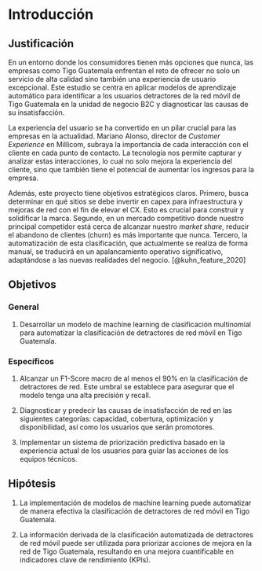 # Introducción {#sec-introduccion}

## Justificación

En un entorno donde los consumidores tienen más opciones que nunca, las
empresas como Tigo Guatemala enfrentan el reto de ofrecer no solo un servicio
de alta calidad sino también una experiencia de usuario excepcional. Este
estudio se centra en aplicar modelos de aprendizaje automático para identificar
a los usuarios detractores de la red móvil de Tigo Guatemala en la unidad de
negocio B2C y diagnosticar las causas de su insatisfacción.

La experiencia del usuario se ha convertido en un pilar crucial para las
empresas en la actualidad. Mariano Alonso, director de *Customer Experience* en
Millicom, subraya la importancia de cada interacción con el cliente en cada
punto de contacto. La tecnología nos permite capturar y analizar estas
interacciones, lo cual no solo mejora la experiencia del cliente, sino que
también tiene el potencial de aumentar los ingresos para la empresa.

Además, este proyecto tiene objetivos estratégicos claros. Primero, busca
determinar en qué sitios se debe invertir en capex para infraestructura y
mejoras de red con el fin de elevar el CX. Esto es crucial para construir y
solidificar la marca. Segundo, en un mercado competitivo donde nuestro
principal competidor está cerca de alcanzar nuestro *market share*, reducir el
abandono de clientes (churn) es más importante que nunca. Tercero, la
automatización de esta clasificación, que actualmente se realiza de forma
manual, se traducirá en un apalancamiento operativo significativo, adaptándose
a las nuevas realidades del negocio. [@kuhn_feature_2020]


## Objetivos

### General

1. Desarrollar un modelo de machine learning de clasificación
multinomial para automatizar la clasificación de detractores de red móvil en
Tigo Guatemala.

### Específicos

1. Alcanzar un F1-Score macro de al menos el 90% en la clasificación de
detractores de red. Este umbral se establece para asegurar que el modelo
tenga una alta precisión y recall.

2. Diagnosticar y predecir las causas de insatisfacción de red en las
siguientes categorías: capacidad, cobertura, optimización y disponibilidad,
así como los usuarios que serán promotores.

3. Implementar un sistema de priorización predictiva basado en la
experiencia actual de los usuarios para guiar las acciones de los equipos
técnicos.

## Hipótesis

1. La implementación de modelos de machine learning puede automatizar de
manera efectiva la clasificación de detractores de red móvil en Tigo Guatemala.

2. La información derivada de la clasificación automatizada de detractores
de red móvil puede ser utilizada para priorizar acciones de mejora en la red
de Tigo Guatemala, resultando en una mejora cuantificable en indicadores
clave de rendimiento (KPIs).


